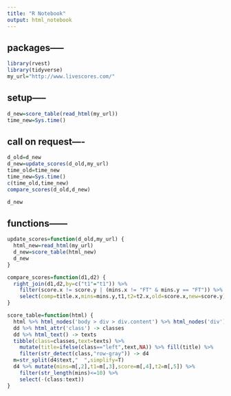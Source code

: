 ```yaml
---
title: "R Notebook"
output: html_notebook
---
```


## packages-----

```r
library(rvest)
library(tidyverse)
my_url="http://www.livescores.com/"
```

## setup-----

```r
d_new=score_table(read_html(my_url))
time_new=Sys.time()
```

## call on request----

```r
d_old=d_new
d_new=update_scores(d_old,my_url)
time_old=time_new
time_new=Sys.time()
c(time_old,time_new)
compare_scores(d_old,d_new)
```

```r
d_new
```



## functions------

```r
update_scores=function(d_old,my_url) {
  html_new=read_html(my_url)
  d_new=score_table(html_new)
  d_new
}

compare_scores=function(d1,d2) {
  right_join(d1,d2,by=c("t1"="t1")) %>% 
    filter(score.x != score.y | (mins.x != "FT" & mins.y == "FT")) %>% 
    select(comp=title.x,mins=mins.y,t1,t2=t2.x,old=score.x,new=score.y)
}

score_table=function(html) {
  html %>% html_nodes('body > div > div.content') %>% html_nodes('div')  -> dd
  dd %>% html_attr('class') -> classes
  dd %>% html_text() -> texts
  tibble(class=classes,text=texts) %>% 
    mutate(title=ifelse(class=="left",text,NA)) %>% fill(title) %>% 
    filter(str_detect(class,"row-gray")) -> d4
  m=str_split(d4$text,"  ",simplify=T)
  d4 %>% mutate(mins=m[,2],t1=m[,3],score=m[,4],t2=m[,5]) %>% 
    filter(str_length(mins)<=10) %>% 
    select(-(class:text))
}
```

